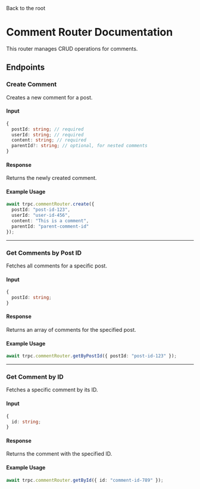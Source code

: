 
<div class="prose lg:prose-xl">

<TransitionLink href="/docs">
Back to the root
</TransitionLink>

# Comment Router Documentation

This router manages CRUD operations for comments.

## **Endpoints**

### **Create Comment**
Creates a new comment for a post.

#### **Input**
```typescript
{
  postId: string; // required
  userId: string; // required
  content: string; // required
  parentId?: string; // optional, for nested comments
}
```

#### **Response**
Returns the newly created comment.

#### **Example Usage**
```typescript
await trpc.commentRouter.create({
  postId: "post-id-123",
  userId: "user-id-456",
  content: "This is a comment",
  parentId: "parent-comment-id"
});
```

---

### **Get Comments by Post ID**
Fetches all comments for a specific post.

#### **Input**
```typescript
{
  postId: string;
}
```

#### **Response**
Returns an array of comments for the specified post.

#### **Example Usage**
```typescript
await trpc.commentRouter.getByPostId({ postId: "post-id-123" });
```

---

### **Get Comment by ID**
Fetches a specific comment by its ID.

#### **Input**
```typescript
{
  id: string;
}
```

#### **Response**
Returns the comment with the specified ID.

#### **Example Usage**
```typescript
await trpc.commentRouter.getById({ id: "comment-id-789" });
```


</div>